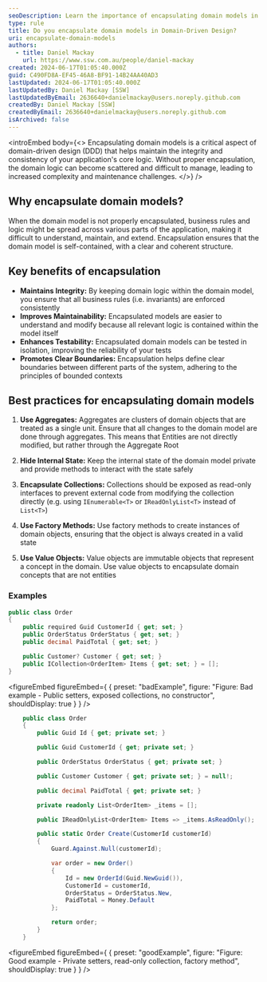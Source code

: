 ```yaml
---
seoDescription: Learn the importance of encapsulating domain models in domain-driven design and how it leads to better maintainability and scalability.
type: rule
title: Do you encapsulate domain models in Domain-Driven Design?
uri: encapsulate-domain-models
authors:
  - title: Daniel Mackay
    url: https://www.ssw.com.au/people/daniel-mackay
created: 2024-06-17T01:05:40.000Z
guid: C490FD8A-EF45-46A8-BF91-14B24AA40AD3
lastUpdated: 2024-06-17T01:05:40.000Z
lastUpdatedBy: Daniel Mackay [SSW]
lastUpdatedByEmail: 2636640+danielmackay@users.noreply.github.com
createdBy: Daniel Mackay [SSW]
createdByEmail: 2636640+danielmackay@users.noreply.github.com
isArchived: false
---
```


<introEmbed
  body={<>
Encapsulating domain models is a critical aspect of domain-driven design (DDD) that helps maintain the integrity and consistency of your application's core logic. Without proper encapsulation, the domain logic can become scattered and difficult to manage, leading to increased complexity and maintenance challenges.
  </>}
/>
## Why encapsulate domain models?

When the domain model is not properly encapsulated, business rules and logic might be spread across various parts of the application, making it difficult to understand, maintain, and extend. Encapsulation ensures that the domain model is self-contained, with a clear and coherent structure.

## Key benefits of encapsulation

* **Maintains Integrity:** By keeping domain logic within the domain model, you ensure that all business rules (i.e. invariants) are enforced consistently
* **Improves Maintainability:** Encapsulated models are easier to understand and modify because all relevant logic is contained within the model itself
* **Enhances Testability:** Encapsulated domain models can be tested in isolation, improving the reliability of your tests
* **Promotes Clear Boundaries:** Encapsulation helps define clear boundaries between different parts of the system, adhering to the principles of bounded contexts

## Best practices for encapsulating domain models

1. **Use Aggregates:** Aggregates are clusters of domain objects that are treated as a single unit. Ensure that all changes to the domain model are done through aggregates. This means that Entities are not directly modified, but rather through the Aggregate Root

2. **Hide Internal State:** Keep the internal state of the domain model private and provide methods to interact with the state safely

3. **Encapsulate Collections:** Collections should be exposed as read-only interfaces to prevent external code from modifying the collection directly (e.g. using `IEnumerable<T>` or `IReadOnlyList<T>` instead of `List<T>`)

4. **Use Factory Methods:** Use factory methods to create instances of domain objects, ensuring that the object is always created in a valid state

5. **Use Value Objects:** Value objects are immutable objects that represent a concept in the domain. Use value objects to encapsulate domain concepts that are not entities

### Examples

```csharp
public class Order
{
    public required Guid CustomerId { get; set; }
    public OrderStatus OrderStatus { get; set; }
    public decimal PaidTotal { get; set; }

    public Customer? Customer { get; set; }
    public ICollection<OrderItem> Items { get; set; } = [];
}
```
<figureEmbed figureEmbed={ {
  preset: "badExample",
  figure: "Figure: Bad example - Public setters, exposed collections, no constructor",
  shouldDisplay: true
} } />


```csharp
    public class Order
    {
        public Guid Id { get; private set; }

        public Guid CustomerId { get; private set; }

        public OrderStatus OrderStatus { get; private set; }

        public Customer Customer { get; private set; } = null!;

        public decimal PaidTotal { get; private set; }

        private readonly List<OrderItem> _items = [];

        public IReadOnlyList<OrderItem> Items => _items.AsReadOnly();

        public static Order Create(CustomerId customerId)
        {
            Guard.Against.Null(customerId);

            var order = new Order()
            {
                Id = new OrderId(Guid.NewGuid()),
                CustomerId = customerId,
                OrderStatus = OrderStatus.New,
                PaidTotal = Money.Default
            };

            return order;
        }
    }
```
<figureEmbed figureEmbed={ {
  preset: "goodExample",
  figure: "Figure: Good example - Private setters, read-only collection, factory method",
  shouldDisplay: true
} } />
